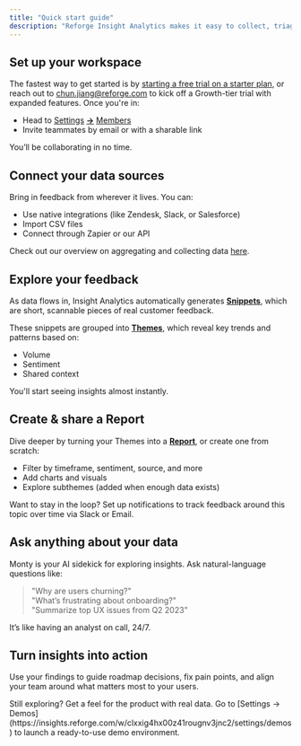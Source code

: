 ```yaml
---
title: "Quick start guide"
description: "Reforge Insight Analytics makes it easy to collect, triage, and analyze qualitative feedback. Spend less time wrangling data and more time building better products."
---
```


## Set up your workspace

The fastest way to get started is by [starting a free trial on a starter plan](https://insights.reforge.com/.), or reach out to [chun.jiang@reforge.com](mailto:chun.jiang@reforge.com) to kick off a Growth-tier trial with expanded features. Once you're in:

- Head to [Settings](https://insights.reforge.com/w/clxxig4hx00z41rougnv3jnc2/settings) [**→**](https://insights.reforge.com/w/clxxig4hx00z41rougnv3jnc2/settings/demos) [Members](https://insights.reforge.com/w/clxxig4hx00z41rougnv3jnc2/settings/members)
- Invite teammates by email or with a sharable link

You’ll be collaborating in no time.

## Connect your data sources

Bring in feedback from wherever it lives. You can:

- Use native integrations (like Zendesk, Slack, or Salesforce)
- Import CSV files
- Connect through Zapier or our API

Check out our overview on aggregating and collecting data [here](https://docs.monterey.ai/overview).

## Explore your feedback

As data flows in, Insight Analytics automatically generates [**Snippets**](https://insights.reforge.com/w/clxxig4hx00z41rougnv3jnc2/snippets), which are short, scannable pieces of real customer feedback.

These snippets are grouped into [**Themes**](https://insights.reforge.com/w/clxxig4hx00z41rougnv3jnc2/feedback/structured/default), which reveal key trends and patterns based on:

- Volume
- Sentiment
- Shared context

You'll start seeing insights almost instantly.

## Create & share a Report

Dive deeper by turning your Themes into a [**Report**](https://insights.reforge.com/w/clxxig4hx00z41rougnv3jnc2/reports), or create one from scratch:

- Filter by timeframe, sentiment, source, and more
- Add charts and visuals
- Explore subthemes (added when enough data exists)

Want to stay in the loop? Set up notifications to track feedback around this topic over time via Slack or Email.

## Ask anything about your data

Monty is your AI sidekick for exploring insights. Ask natural-language questions like:

> "Why are users churning?"\
> "What’s frustrating about onboarding?"\
> "Summarize top UX issues from Q2 2023"

It’s like having an analyst on call, 24/7.

## Turn insights into action

Use your findings to guide roadmap decisions, fix pain points, and align your team around what matters most to your users.

<Card title="Try it in a demo workspace" icon="link" iconType="regular" href="https://insights.reforge.com/w/clxxig4hx00z41rougnv3jnc2/settings/demos" cta="View demo">
  Still exploring? Get a feel for the product with real data. Go to [Settings → Demos](https://insights.reforge.com/w/clxxig4hx00z41rougnv3jnc2/settings/demos) to launch a ready-to-use demo environment.
</Card>